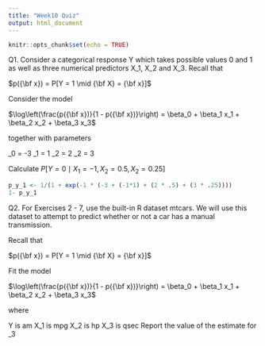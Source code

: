 ```yaml
---
title: "Week10 Quiz"
output: html_document
---
```


```r
knitr::opts_chunk$set(echo = TRUE)
```

Q1. Consider a categorical response Y which takes possible values 0 and 1 as well as three numerical predictors X_1, X_2 and X_3. Recall that

$p({\bf x}) = P[Y = 1 \mid {\bf X} = {\bf x}]$

Consider the model

$\log\left(\frac{p({\bf x})}{1 - p({\bf x})}\right) = \beta_0 + \beta_1 x_1 + \beta_2 x_2 + \beta_3 x_3$
 

together with parameters

\beta_0 = -3
\beta_1 = 1
\beta_2 = 2
\beta_2 = 3

Calculate $P[Y = 0 \mid X_1 = -1, X_2 = 0.5, X_2 = 0.25]$

```r
p_y_1 <- 1/(1 + exp(-1 * (-3 + (-1*1) + (2 * .5) + (3 * .25))))
1- p_y_1
```

Q2. For Exercises 2 - 7, use the built-in R dataset mtcars. We will use this dataset to attempt to predict whether or not a car has a manual transmission.

Recall that

$p({\bf x}) = P[Y = 1 \mid {\bf X} = {\bf x}]$

Fit the model

$\log\left(\frac{p({\bf x})}{1 - p({\bf x})}\right) = \beta_0 + \beta_1 x_1 + \beta_2 x_2 + \beta_3 x_3$
 

where

Y is am
X_1 is mpg
X_2 is hp
X_3 is qsec
Report the value of the estimate for \beta_3

```r

```

